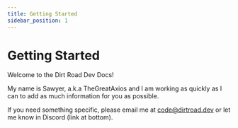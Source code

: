 ```yaml
---
title: Getting Started
sidebar_position: 1
---
```



# Getting Started


Welcome to the Dirt Road Dev Docs!

My name is Sawyer, a.k.a TheGreatAxios and I am working as quickly as I can to add as much information for you as possible. 

If you need something specific, please email me at code@dirtroad.dev or let me know in Discord (link at bottom).

<Attribution />
